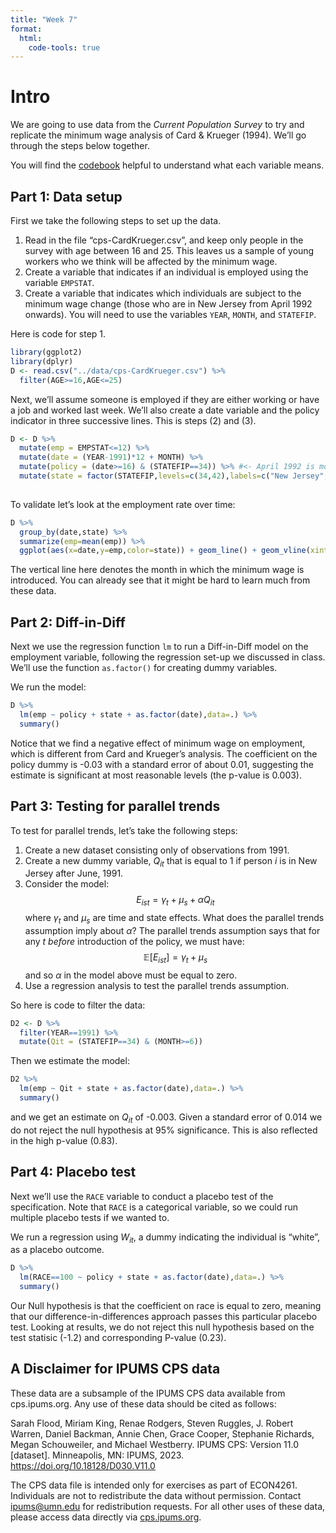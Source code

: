 ```yaml
---
title: "Week 7"
format:
  html:
    code-tools: true
---
```


# Intro

We are going to use data from the *Current Population Survey* to try and replicate the minimum wage analysis of Card & Krueger (1994). We'll go through the steps below together.

You will find the [codebook](/data/cps-CardKrueger-Codebook.html)  helpful to understand what each variable means.

## Part 1: Data setup

First we take the following steps to set up the data.

1. Read in the file "cps-CardKrueger.csv", and keep only people in the survey with age between 16 and 25. This leaves us a sample of young workers who we think will be affected by the minimum wage.
2. Create a variable that indicates if an individual is employed using the variable `EMPSTAT`.
3. Create a variable that indicates which individuals are subject to the minimum wage change (those who are in New Jersey from April 1992 onwards). You will need to use the variables `YEAR`, `MONTH`, and `STATEFIP`.

Here is code for step 1.
```r
library(ggplot2)
library(dplyr)
D <- read.csv("../data/cps-CardKrueger.csv") %>%
  filter(AGE>=16,AGE<=25)

```

Next, we'll assume someone is employed if they are either working or have a job and worked last week. We'll also create a date variable and the policy indicator in three successive lines. This is steps (2) and (3).


```r
D <- D %>%
  mutate(emp = EMPSTAT<=12) %>%
  mutate(date = (YEAR-1991)*12 + MONTH) %>%
  mutate(policy = (date>=16) & (STATEFIP==34)) %>% #<- April 1992 is month 16, New Jersey has a FIPS code 34
  mutate(state = factor(STATEFIP,levels=c(34,42),labels=c("New Jersey","Pennsylvania")))
  
```

To validate let's look at the employment rate over time:

```r
D %>%
  group_by(date,state) %>%
  summarize(emp=mean(emp)) %>%
  ggplot(aes(x=date,y=emp,color=state)) + geom_line() + geom_vline(xintercept = 16)


```
 

The vertical line here denotes the month in which the minimum wage is introduced. You can already see that it might be hard to learn much from these data.


## Part 2: Diff-in-Diff

Next we use the regression function `lm` to run a Diff-in-Diff model on the employment variable, following the regression set-up we discussed in class. We'll use the function `as.factor()` for creating dummy variables.

We run the model:

```r

D %>%
  lm(emp ~ policy + state + as.factor(date),data=.) %>%
  summary()

```


Notice that we find a negative effect of minimum wage on employment, which is different from Card and Krueger's analysis. The coefficient on the policy dummy is -0.03 with a standard error of about 0.01, suggesting the estimate is significant at most reasonable levels (the p-value is 0.003).

## Part 3: Testing for parallel trends

To test for parallel trends, let's take the following steps:

1. Create a new dataset consisting only of observations from 1991.
2. Create a new dummy variable, $Q_{it}$ that is equal to 1 if person $i$ is in New Jersey after June, 1991.
3. Consider the model:
$$ E_{ist} = \gamma_{t} + \mu_{s} + \alpha Q_{it} $$
where $\gamma_t$ and $\mu_{s}$ are time and state effects. What does the parallel trends assumption imply about $\alpha$?
The parallel trends assumption says that for any $t$ *before* introduction of the policy, we must have:
$$ \mathbb{E}[E_{ist}] = \gamma_{t} + \mu_{s} $$
and so $\alpha$ in the model above must be equal to zero.
4. Use a regression analysis to test the parallel trends assumption.


So here is code to filter the data:
```r
D2 <- D %>%
  filter(YEAR==1991) %>%
  mutate(Qit = (STATEFIP==34) & (MONTH>=6))
```

Then we estimate the model:

```r
D2 %>%
  lm(emp ~ Qit + state + as.factor(date),data=.) %>%
  summary()
```

and we get an estimate on $Q_{it}$ of -0.003. Given a standard error of 0.014 we do not reject the null hypothesis at 95% significance. This is also reflected in the high p-value (0.83).


## Part 4: Placebo test 

Next we'll use the `RACE` variable to conduct a placebo test of the specification. Note that `RACE` is a categorical variable, so we could run multiple placebo tests if we wanted to.

We run a regression using $W_{it}$, a dummy indicating the individual is "white", as a placebo outcome.

```r

D %>%
  lm(RACE==100 ~ policy + state + as.factor(date),data=.) %>%
  summary()

```

Our Null hypothesis is that the coefficient on race is equal to zero, meaning that our difference-in-differences approach passes this particular placebo test. Looking at results, we do not reject this null hypothesis based on the test statisic (-1.2) and corresponding P-value (0.23).

## A Disclaimer for IPUMS CPS data

These data are a subsample of the IPUMS CPS data available from cps.ipums.org. Any use of these data should be cited as follows:

  Sarah Flood, Miriam King, Renae Rodgers, Steven Ruggles, J. Robert Warren, Daniel Backman, Annie Chen, Grace Cooper, Stephanie Richards, Megan Schouweiler, and Michael Westberry. IPUMS CPS: Version 11.0 [dataset]. Minneapolis, MN: IPUMS, 2023. <https://doi.org/10.18128/D030.V11.0> 

The CPS data file is intended only for exercises as part of ECON4261. Individuals are not to redistribute the data without permission. Contact <ipums@umn.edu> for redistribution requests. For all other uses of these data, please access data directly via [cps.ipums.org](http://cps.ipums.org/).
